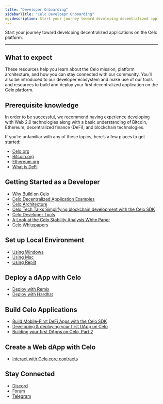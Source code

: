```yaml
---
title: "Developer Onboarding"
sidebarTitle: "Celo Develoepr Onboarding"
og:description: Start your journey toward developing decentralized applications on the Celo platform.
---
```


Start your journey toward developing decentralized applications on the Celo platform.

---

## What to expect

These resources help you learn about the Celo mission, platform architecture, and how you can stay connected with our community. You’ll also be introduced to our developer ecosystem and make use of our tools and resources to build and deploy your first decentralized application on the Celo platform.

## Prerequisite knowledge

In order to be successful, we recommend having experience developing with Web 2.0 technologies along with a basic understanding of Bitcoin, Ethereum, decentralized finance (DeFi), and blockchain technologies.

If you’re unfamiliar with any of these topics, here’s a few places to get started:

- [Celo.org](https://celo.org/)
- [Bitcoin.org](https://bitcoin.org/en/)
- [Ethereum.org](https://ethereum.org/en/)
- [What is DeFi](https://www.youtube.com/watch?v=k9HYC0EJU6E)

## Getting Started as a Developer

- [Why Build on Celo](https://medium.com/celoorg/why-build-on-the-celo-blockchain-9ceab3d11b70)
- [Celo Decentralized Application Examples](https://celohub.org/)
- [Celo Architecture](/build/cel2-architecture)
- [Celo Tech Talks Simplifying blockchain development with the Celo SDK](https://www.youtube.com/watch?v=Rg33B0E2DTM&list=PLsQbsop73cfGmUdABArPaXagPB2EpBkNc&index=2)
- [Celo Developer Tools](../developer/index.md)
- [A Look at the Celo Stability Analysis White Paper](https://medium.com/celoorg/a-look-at-the-celo-stability-analysis-white-paper-part-1-23edd5ef8b5)
- [Celo Whitepapers](https://celo.org/papers)

## Set up Local Environment

- [Using Windows](/developer/setup/windows)
- [Using Mac](/developer/setup/mac)
- [Using Replit](/developer/setup/replit)

## Deploy a dApp with Celo

- [Deploy with Remix](/developer/deploy/remix)
- [Deploy with Hardhat](/developer/deploy/hardhat)

## Build Celo Applications

- [Build Mobile-First DeFi Apps with the Celo SDK](https://medium.com/celoorg/build-mobile-first-defi-apps-with-the-celo-sdk-e6f85f2fe18c)
- [Developing & deploying your first DApp on Celo](https://www.youtube.com/watch?v=kO6Wm8pgKXU&list=PLsQbsop73cfGmUdABArPaXagPB2EpBkNc&index=12)
- [Building your first DApps on Celo, Part 2](https://www.youtube.com/watch?v=KjaH8H9ssvk&list=PLsQbsop73cfGmUdABArPaXagPB2EpBkNc&index=13)

## Create a Web dApp with Celo

- [Interact with Celo core contracts](https://github.com/celo-org/celo-monorepo/blob/e49efb31f45cab65db3d2ba58ffa59249197be0b/packages/docs/developer-resources/walkthroughs/web-dapp.md)

## Stay Connected

- [Discord](https://chat.celo.org/)
- [Forum](https://forum.celo.org/)
- [Telegram](https://t.me/celoplatform)